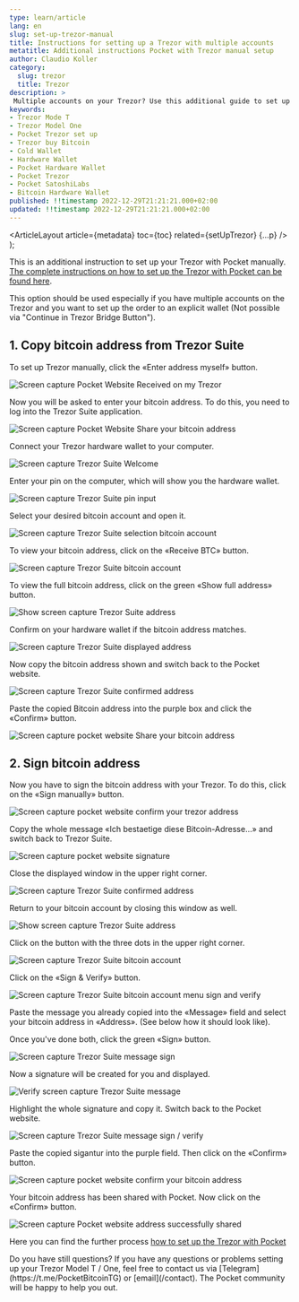 ```yaml
---
type: learn/article
lang: en
slug: set-up-trezor-manual
title: Instructions for setting up a Trezor with multiple accounts
metatitle: Additional instructions Pocket with Trezor manual setup
author: Claudio Koller
category:
  slug: trezor
  title: Trezor
description: >
 Multiple accounts on your Trezor? Use this additional guide to set up an order manually.
keywords:
- Trezor Mode T
- Trezor Model One
- Pocket Trezor set up
- Trezor buy Bitcoin
- Cold Wallet
- Hardware Wallet
- Pocket Hardware Wallet
- Pocket Trezor
- Pocket SatoshiLabs
- Bitcoin Hardware Wallet
published: !!timestamp 2022-12-29T21:21:21.000+02:00
updated: !!timestamp 2022-12-29T21:21:21.000+02:00
---
```



  <ArticleLayout
    article={metadata}
    toc={toc}
    related={setUpTrezor}
    {...p}
  />
);

This is an additional instruction to set up your Trezor with Pocket manually. [The complete instructions on how to set up the Trezor with Pocket can be found here](/learn/trezor/set-up-trezor).

This option should be used especially if you have multiple accounts on the Trezor and you want to set up the order to an explicit wallet (Not possible via "Continue in Trezor Bridge Button").

## 1. Copy bitcoin address from Trezor Suite

To set up Trezor manually, click the «Enter address myself» button.

![Screen capture Pocket Website Received on my Trezor](https://cdn.pocketbitcoin.com/DAFU6jOFNao/570adf77-62f4-45da-b610-49752847ac89.png?width=1748&height=1240&placeholder=data:image/png;base64,iVBORw0KGgoAAAANSUhEUgAAAAQAAAADCAIAAAA7ljmRAAAACXBIWXMAAC4jAAAuIwF4pT92AAAAMElEQVQImWNIZ6jpd5k0xa2nW7WEYe/a4x/+v/v2/9+lI5cYVBiSHRmSUxnq4xkyAXYDEhMIGe7DAAAAAElFTkSuQmCC)

Now you will be asked to enter your bitcoin address. To do this, you need to log into the Trezor Suite application.

![Screen capture Pocket Website Share your bitcoin address](https://cdn.pocketbitcoin.com/DAFU6jOFNao/39c5c5db-2744-4c37-884d-bebe38bf71da.png?width=1748&height=1240&placeholder=data:image/png;base64,iVBORw0KGgoAAAANSUhEUgAAAAQAAAADCAIAAAA7ljmRAAAACXBIWXMAAC4jAAAuIwF4pT92AAAAMklEQVQImQEnANj/AGoAf5RGk5NAi4wjdACvmr+9xMz3//7e1N4AHwBpPABtYAB9XwBqaYIRiBEYV3MAAAAASUVORK5CYII=)

Connect your Trezor hardware wallet to your computer.

![Screen capture Trezor Suite Welcome](https://cdn.pocketbitcoin.com/DAFU6jOFNao/c10c163c-fa9b-48ab-a536-6b00a7fdb33c.png?width=1748&height=1240&placeholder=data:image/png;base64,iVBORw0KGgoAAAANSUhEUgAAAAQAAAADCAIAAAA7ljmRAAAACXBIWXMAAC4jAAAuIwF4pT92AAAAMElEQVQImWPIZKivZqivZyhuZchkeHjz+c//Pz58//j07hMGSYYCM4Y8D4bMIIYEAGEhEWLhsCfTAAAElFTkSuQmCC)

Enter your pin on the computer, which will show you the hardware wallet.

![Screen capture Trezor Suite pin input](https://cdn.pocketbitcoin.com/DAFU6jOFNao/aefdb926-976c-4daf-bb31-d28ffd92dbfd.png?width=1748&height=1240&placeholder=data:image/png;base64,iVBORw0KGgoAAAANSUhEUgAAAAQAAAADCAIAAAA7ljmRAAAACXBIWXMAAC4jAAAuIwF4pT92AAAAMElEQVQImWOwZUjbXL5lf9OWXAYfBnWG3B/f//7//z+GIZCBk6EqTrUlU7cxmCEBAEcJD64QQDX5AAAAAElFTkSuQmCC)

Select your desired bitcoin account and open it.

![Screen capture Trezor Suite selection bitcoin account](https://cdn.pocketbitcoin.com/DAFU6jOFNao/7c746685-ffcc-4bcd-8362-b0a6c0b54e40.png?width=1748&height=1240&placeholder=data:image/png;base64,iVBORw0KGgoAAAANSUhEUgAAAAQAAAADCAIAAAA7ljmRAAAACXBIWXMAAC4jAAAuIwF4pT92AAAAMElEQVQImWMIYyjLZSirYyjoYEhjeLLt/f9v//9/+//r9BcGPoZKA4YyF4asMIZkAFqAEUquVNvIAAAAAElFTkSuQmCC)

To view your bitcoin address, click on the «Receive BTC» button.

![Screen capture Trezor Suite bitcoin account](https://cdn.pocketbitcoin.com/DAFU6jOFNao/e2313434-9db4-4cda-9d73-30445f2d66eb.png?width=1748&height=1240&placeholder=data:image/png;base64,iVBORw0KGgoAAAANSUhEUgAAAAQAAAADCAIAAAA7ljmRAAAACXBIWXMAAC4jAAAuIwF4pT92AAAAMklEQVQImQEnANj/AEcAXdG5zMa1xmgCVAB3O5L///v4/v2RT4YAHQBYjmacflyPTQBWgkMSoRXw3q0AAAAASUVORK5CYII=)

To view the full bitcoin address, click on the green «Show full address» button.

![Show screen capture Trezor Suite address](https://cdn.pocketbitcoin.com/DAFU6jOFNao/9ca96930-3017-466f-94bb-a540c8f02771.png?width=1748&height=1240&placeholder=data:image/png;base64,iVBORw0KGgoAAAANSUhEUgAAAAQAAAADCAIAAAA7ljmRAAAACXBIWXMAAC4jAAAuIwF4pT92AAAAMElEQVQImWOIZCgoZ6hqZ6hpZ8hiOLX90v//f+98fLZvyyEGSYYCG4YSB4YUL4YIAE4TEGO+HPqrAAAAAElFTkSuQmCC)

Confirm on your hardware wallet if the bitcoin address matches.

![Screen capture Trezor Suite displayed address](https://cdn.pocketbitcoin.com/DAFU6jOFNao/2cc1222c-6b2d-46ec-9b98-9d28e44f4b00.png?width=1748&height=1240&placeholder=data:image/png;base64,iVBORw0KGgoAAAANSUhEUgAAAAQAAAADCAIAAAA7ljmRAAAACXBIWXMAAC4jAAAuIwF4pT92AAAAMklEQVQImQEnANj/AEYAbf/c///z/4wAZgBAAIPW19bNz8uGAHgAAQB80pTp56r0YABslwAUOdcgrCkAAAAASUVORK5CYII=)

Now copy the bitcoin address shown and switch back to the Pocket website.

![Screen capture Trezor Suite confirmed address](https://cdn.pocketbitcoin.com/DAFU6jOFNao/94c162c8-73bc-480b-bebc-228767f5dabc.png?width=1748&height=1240&placeholder=data:image/png;base64,iVBORw0KGgoAAAANSUhEUgAAAAQAAAADCAIAAAA7ljmRAAAACXBIWXMAAC4jAAAuIwF4pT92AAAAMklEQVQImQEnANj/AFEAeP/S///u/58AdwBGAInq4e3f2d2PAIAAAwB7/LL//9D/ZwByqooVmWEQDCoAAAAASUVORK5CYII=)

Paste the copied Bitcoin address into the purple box and click the «Confirm» button.

![Screen capture pocket website Share your bitcoin address](https://cdn.pocketbitcoin.com/DAFU6jOFNao/d7700e3f-e068-41b5-b204-538b7800f9bb.png?width=1748&height=1240&placeholder=data:image/png;base64,iVBORw0KGgoAAAANSUhEUgAAAAQAAAADCAIAAAA7ljmRAAAACXBIWXMAAC4jAAAuIwF4pT92AAAAMklEQVQImQEnANj/AG0QgJNKkpRHi44udwCzosG2u8b2///k3+UAIgBkPABpYAB8YgBscCkRxGxBvXEAAAAASUVORK5CYII=)

## 2. Sign bitcoin address

Now you have to sign the bitcoin address with your Trezor. To do this, click on the «Sign manually» button.

![Screen capture pocket website confirm your trezor address](https://cdn.pocketbitcoin.com/DAFU6jOFNao/059dff26-ecd8-4005-97e5-6ba4cb53c6c9.png?width=1748&height=1240&placeholder=data:image/png;base64,iVBORw0KGgoAAAANSUhEUgAAAAQAAAADCAIAAAA7ljmRAAAACXBIWXMAAC4jAAAuIwF4pT92AAAAMElEQVQImWNIYqjuNu6dbNHRwZDLsH7S/g//3379/+/4yiMMSgy5TgxZyQyNCQxZAGL8EVytqOdDAAAAAElFTkSuQmCC)

Copy the whole message «Ich bestaetige diese Bitcoin-Adresse...» and switch back to Trezor Suite.

![Screen capture pocket website signature](https://cdn.pocketbitcoin.com/DAFU6jOFNao/957b197d-d8cd-49a8-a97d-52f8ce80bfd6.png?width=1748&height=1240&placeholder=data:image/png;base64,iVBORw0KGgoAAAANSUhEUgAAAAQAAAADCAIAAAA7ljmRAAAACXBIWXMAAC4jAAAuIwF4pT92AAAAMElEQVQImWOIYCjq9+xbEjl3gkQpg69yfllD7+f//04tPMQgy5Dny1CfylAby5AAADlcD11OGQxdAAAAAElFTkSuQmCC)

Close the displayed window in the upper right corner.

![Screen capture Trezor Suite confirmed address](https://cdn.pocketbitcoin.com/DAFU6jOFNao/58cc1fb6-a767-44cc-90fa-b595ca225a84.png?width=1748&height=1240&placeholder=data:image/png;base64,iVBORw0KGgoAAAANSUhEUgAAAAQAAAADCAIAAAA7ljmRAAAACXBIWXMAAC4jAAAuIwF4pT92AAAAMklEQVQImQEnANj/AFEAeP/S///u/58AdwBGAInq4e3f2d2PAIAAAwB7/LL//9D/ZwByqooVmWEQDCoAAAAASUVORK5CYII=)

Return to your bitcoin account by closing this window as well.

![Show screen capture Trezor Suite address](https://cdn.pocketbitcoin.com/DAFU6jOFNao/8f9f9f92-9c9a-4ded-8bd8-6f6213608c8a.png?width=1748&height=1240&placeholder=data:image/png;base64,iVBORw0KGgoAAAANSUhEUgAAAAQAAAADCAIAAAA7ljmRAAAACXBIWXMAAC4jAAAuIwF4pT92AAAAMElEQVQImWOIZCgoZ6hqZ6hpY8hgOLX90v//f+98fLZ3014GSYYCG4YSB4YUL4YoAE1OEFpdQUYpAAAAAElFTkSuQmCC)

Click on the button with the three dots in the upper right corner.

![Screen capture Trezor Suite bitcoin account](https://cdn.pocketbitcoin.com/DAFU6jOFNao/04003cf0-c06e-4c54-8e17-7b8d4fb1b177.png?width=1748&height=1240&placeholder=data:image/png;base64,iVBORw0KGgoAAAANSUhEUgAAAAQAAAADCAIAAAA7ljmRAAAACXBIWXMAAC4jAAAuIwF4pT92AAAAMElEQVQImWOIYshusmvqdG2sUklhePb45f//f//+//0yWMGWYIB4ZUW4YIZwZ/AHb+Ee6qUtIgAAAAAElFTkSuQmCC)

Click on the «Sign & Verify» button.

![Screen capture Trezor Suite bitcoin account menu sign and verify](https://cdn.pocketbitcoin.com/DAFU6jOFNao/497b0afe-4c24-4ec2-b694-f10f15665c0d.png?width=1748&height=1240&placeholder=data:image/png;base64,iVBORw0KGgoAAAANSUhEUgAAAAQAAAADCAIAAAA7ljmRAAAACXBIWXMAAC4jAAAuIwF4pT92AAAAMElEQVQImWOI4c1q9Wjp8mmu0klnePbk5f//f//9//s+TMGWYZQJ4Y0B4YIBwZvAH3+EiUc3XbFAAAAAElFTkSuQmCC)

Paste the message you already copied into the «Message» field and select your bitcoin address in «Address». (See below how it should look like). 

Once you've done both, click the green «Sign» button.

![Screen capture Trezor Suite message sign](https://cdn.pocketbitcoin.com/DAFU6jOFNao/fa8d6407-4c8d-4ca0-a2a1-e23f908625e0.png?width=1748&height=1240&placeholder=data:image/png;base64,iVBORw0KGgoAAAANSUhEUgAAAAQAAAADCAIAAAA7ljmRAAAACXBIWXMAAC4jAAAuIwF4pT92AAAAMElEQVQImWOIVkpvCWvujmlpdM5neP705b9/P//////p0wcGOQZPe4YYSwY/GwZXAIjrEmX4pNQIAAAAAElFTkSuQmCC)

Now a signature will be created for you and displayed.

![Verify screen capture Trezor Suite message](https://cdn.pocketbitcoin.com/DAFU6jOFNao/cd4af37a-9721-49e3-b82d-5b12c0523d1a.png?width=1748&height=1240&placeholder=data:image/png;base64,iVBORw0KGgoAAAANSUhEUgAAAAQAAAADCAIAAAA7ljmRAAAACXBIWXMAAC4jAAAuIwF4pT92AAAAMklEQVQImQEnANj/AEgAYNC9zdXC1XYNXgBrKYf///7//+KQ4EAHABbmnGnmnGlTABViqITLC3CAkUAAAAASUVORK5CYII=)

Highlight the whole signature and copy it. Switch back to the Pocket website.

![Screen capture Trezor Suite message sign / verify](https://cdn.pocketbitcoin.com/DAFU6jOFNao/94441fb6-c09d-41a5-888d-2ac9dd280ca5.png?width=1748&height=1240&placeholder=data:image/png;base64,iVBORw0KGgoAAAANSUhEUgAAAAQAAAADCAIAAAA7ljmRAAAACXBIWXMAAC4jAAAuIwF4pT92AAAAMklEQVQImQEnANj/AE0AZtS/0NfE13gJYABsKYr///7//+KP38AHABdlGyklmyjTQBWjZcTL7BhcHUAAAAASUVORK5CYII=)

Paste the copied sigantur into the purple field. Then click on the «Confirm» button.

![Screen capture pocket website confirm your bitcoin address](https://cdn.pocketbitcoin.com/DAFU6jOFNao/4d3b7e7b-5644-464a-a8c4-434291431ce7.png?width=1748&height=1240&placeholder=data:image/png;base64,iVBORw0KGgoAAAANSUhEUgAAAAQAAAADCAIAAAA7ljmRAAAACXBIWXMAAC4jAAAuIwF4pT92AAAAMElEQVQImWNIVSlb0bLq+tpLa+KmMzgqx8ckl3z6///3o28MSgzxMewt9dYzWtS6AHlBEnQf2CDnAAAAAElFTkSuQmCC)

Your bitcoin address has been shared with Pocket. Now click on the «Confirm» button.

![Screen capture Pocket website address successfully shared](https://cdn.pocketbitcoin.com/DAFU6jOFNao/f0274e92-2f12-4542-acfe-04cf36ae0f2b.png?width=1748&height=1240&placeholder=data:image/png;base64,iVBORw0KGgoAAAANSUhEUgAAAAQAAAADCAIAAAA7ljmRAAAACXBIWXMAAC4jAAAuIwF4pT92AAAAMklEQVQImQEnANj/AFIAcP7k///4/40FcQBwFZbs6/j2/P+fQZMAGgBohj6WrXbCXwBosTEUcw/YTp8AAAAASUVORK5CYII=)

Here you can find the further process [how to set up the Trezor with Pocket](/learn/trezor/set-up-trezor)

<Callout icon = "❓">
Do you have still questions? If you have any questions or problems setting up your Trezor Model T / One, feel free to contact us via [Telegram](https://t.me/PocketBitcoinTG) or [email](/contact). The Pocket community will be happy to help you out.
</Callout>
